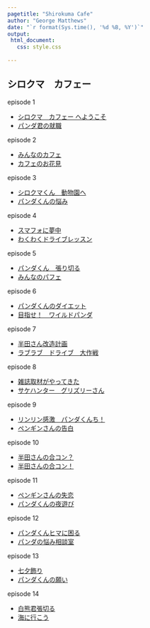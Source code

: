 ```yaml
---
pagetitle: "Shirokuma Cafe"
author: "George Matthews"
date: "`r format(Sys.time(), '%d %B, %Y')`"
output: 
 html_document:
   css: style.css
   
---
```


## シロクマ　カフェー

episode 1

- [シロクマ　カフェー へようこそ](Shirokuma-Cafe-01.html)
- [パンダ君の就職](Shirokuma-Cafe-02.html)

episode 2

- [みんなのカフェ](Shirokuma-Cafe-03.html)
- [カフェのお花見](Shirokuma-Cafe-04.html)

episode 3

- [シロクマくん　動物園へ](Shirokuma-Cafe-05.html)
- [パンダくんの悩み](Shirokuma-Cafe-06.html)

episode 4

- [スマフォに夢中](Shirokuma-Cafe-07.html)
- [わくわくドライブレッスン](Shirokuma-Cafe-08.html)

episode 5

- [パンダくん　張り切る](Shirokuma-Cafe-09.html)
- [みんなのパフェ](Shirokuma-Cafe-10.html)

episode 6

- [パンダくんのダイエット](Shirokuma-Cafe-11.html)
- [目指せ！　ワイルドパンダ](Shirokuma-Cafe-12.html)

episode 7

- [半田さん改造計画](Shirokuma-Cafe-13.html)
- [ラブラブ　ドライブ　大作戦](Shirokuma-Cafe-14.html)

episode 8

- [雑誌取材がやってきた](Shirokuma-Cafe-15.html)
- [サケハンター　グリズリーさん](Shirokuma-Cafe-16.html)

episode 9

- [リンリン感激　パンダくんち！](Shirokuma-Cafe-17.html)
- [ペンギンさんの告白](Shirokuma-Cafe-18.html)

episode 10

- [半田さんの合コン？](Shirokuma-Cafe-19.html)
- [半田さんの合コン！](Shirokuma-Cafe-20.html)

episode 11

- [ペンギンさんの失恋](Shirokuma-Cafe-21.html)
- [パンダくんの夜遊び](Shirokuma-Cafe-22.html)

episode 12

- [パンダくんヒマに困る](Shirokuma-Cafe-23.html)
- [パンダの悩み相談室](Shirokuma-Cafe-24.html)

episode 13

- [七夕飾り](Shirokuma-Cafe-25.html)
- [パンダくんの願い](Shirokuma-Cafe-26.html)

episode 14

- [白熊君張切る](Shirokuma-Cafe-27.html)
- [海に行こう](Shirokuma-Cafe-28.html)

